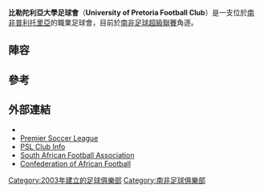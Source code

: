 {{Infobox football club
| clubname = 比勒陀利亞大學
| image    = 
| fullname = University of Pretoria<br> Football Club
| nickname = ''AmaTuks, Tuks, Tukkies''
| founded  = {{start date and age|df=yes|2003}}
| ground   = [[普利托里亞|普利托里亞]][[Hatfield,_Pretoria|Hatfield]]<br>[[ABSA_Tuks_Stadium|ABSA Tuks Stadium]]
| capacity = 12,000
| chairman = Prof. Antonie de Klerk
| coach    = {{flagicon|NIR}} [[Sammy_Troughton|Sammy Troughton]]
| league   = [[南非足球甲級聯賽|南非足球甲級聯賽]]
| season   = 2015–16
| position = 南非超，第 15 位（降級）
| pattern_la1=|pattern_b1=_redhorizontal_pectoral|pattern_ra1=|
leftarm1=FFFFFF|body1=FFFFFF|rightarm1=FFFFFF|shorts1=FFFFFF|socks1=FFFFFF|
pattern_la2=|pattern_b2=_bluehorizontal_pectoral|pattern_ra2=|
leftarm2=FF0000|body2=FF0000|rightarm2=FF0000|shorts2=FF0000|socks2=FF0000|
}}
'''比勒陀利亞大學足球會'''（'''University of Pretoria Football Club'''）是一支位於[[南非|南非]][[普利托里亞|普利托里亞]]的職業足球會，目前於[[南非足球超級聯賽|南非足球超級聯賽]]角逐。

== 陣容 ==
{{updated|2015年3月12日}}

{{Fs start}}
{{Fs player|no= 1|nat= RSA |pos=GK|name=Lebogang Ngubeni}}
{{Fs player|no= 2|nat= RSA |pos=DF|name=[[Willem_Mwedihanga|Willem Mwedihanga]]}}
{{Fs player|no= 3|nat= RSA |pos=DF|name=[[Junior_Sibande|Junior Sibande]]}}
{{Fs player|no= 4|nat= RSA |pos=DF|name=[[Tebogo_Monyai|Tebogo Monyai]]|other=[[隊長|隊長]]}}
{{Fs player|no= 5|nat= RSA |pos=DF|name=[[Vukile_Mngqibisa|Vukile Mngqibisa]]}}
{{Fs player|no= 6|nat= RSA |pos=DF|name=Sifiso Nzimande}}
{{Fs player|no= 8|nat= RSA |pos=MF|name=Vuyisile Ntombayithethi}}
{{Fs player|no= 9|nat= RSA |pos=FW|name=Lucky Mathosi}}
{{Fs player|no=10|nat= RSA |pos=FW|name=Thabo Mnyamane}}
{{Fs player|no=11|nat= RSA |pos=FW|name=Thabo Mosadi}}
{{Fs player|no=12|nat= RSA |pos=MF|name=Bongani Nyathi}}
{{Fs player|no=13|nat= RSA |pos=MF|name=Sibusiso Mthethwa}}
{{Fs player|no=14|nat= RSA |pos=FW|name=[[Lennox_Bacela|Lennox Bacela]]}}
{{Fs mid}}
{{Fs player|no=15|nat= ZIM |pos=DF|name=[[Partson_Jaure|Partson Jaure]]}}
{{Fs player|no=16|nat= RSA |pos=DF|name=Itumeleng Nkwana}}
{{Fs player|no=17|nat= MWI |pos=FW|name=[[Atusaye_Nyondo|Atusaye Nyondo]]}}
{{Fs player|no=18|nat= RSA |pos=FW|name=[[Thabiso_Nkoana|Thabiso Nkoana]]}}
{{Fs player|no=19|nat= ETH |pos=FW|name=[[Getaneh_Kebede|Getaneh Kebede]]|other=由Bidvest Wits F.C.外借}}
{{Fs player|no=21|nat= RSA |pos=FW|name=Botshelo Mfulwane}}
{{Fs player|no=22|nat= RSA |pos=FW|name=Siphamandla Dlamini}}
{{Fs player|no=24|nat= NAM |pos=MF|name=[[Ronald_Ketjijere|Ronald Ketjijere]]}}
{{Fs player|no=25|nat= RSA |pos=MF|name=Harry Edge}}
{{Fs player|no=26|nat= RSA |pos=GK|name=Trystin Coetsee}}
{{Fs player|no=28|nat= RSA |pos=MF|name=Khethukuhle Zwane}}
{{Fs player|no=36|nat= ZIM |pos=GK|name=[[Washington_Arubi|Washington Arubi]]}}
{{Fs player|no=41|nat= RSA |pos=FW|name=Dikgang Ngcobo}}
{{Fs end}}

== 參考 ==
{{Reflist}}

== 外部連結 ==
* {{Official website|http://www.amatuks.co.za/}}
* [http://www.psl.co.za Premier Soccer League]
* [https://web.archive.org/web/20120923033930/http://psl.co.za/team.asp?team=universityofpretoria PSL Club Info]
* [http://www.safa.net South African Football Association] {{Wayback|url=http://www.safa.net/ |date=20070825115630 }}
* [http://cafonline.com Confederation of African Football] {{Wayback|url=http://cafonline.com/ |date=20080924175122 }}

[[Category:2003年建立的足球俱樂部|Category:2003年建立的足球俱樂部]]
[[Category:南非足球俱樂部|Category:南非足球俱樂部]]